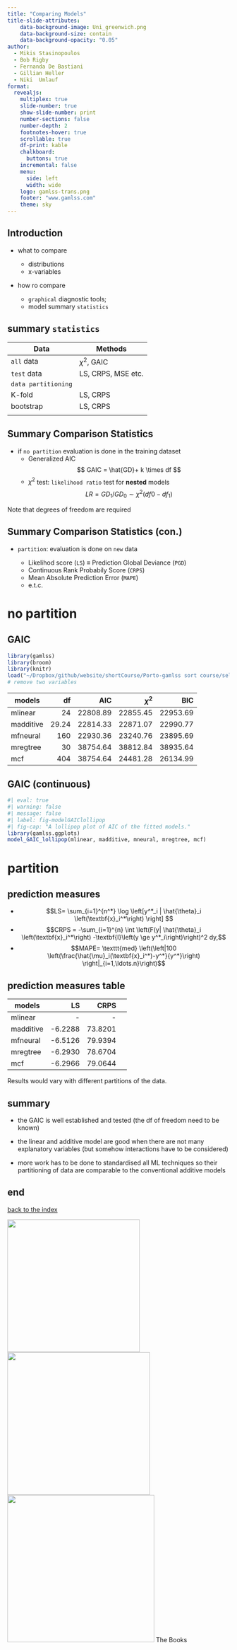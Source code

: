 ```yaml
---
title: "Comparing Models"
title-slide-attributes:
    data-background-image: Uni_greenwich.png
    data-background-size: contain
    data-background-opacity: "0.05"
author:
  - Mikis Stasinopoulos
  - Bob Rigby
  - Fernanda De Bastiani
  - Gillian Heller 
  - Niki  Umlauf 
format:
  revealjs:
    multiplex: true
    slide-number: true
    show-slide-number: print
    number-sections: false
    number-depth: 2
    footnotes-hover: true
    scrollable: true
    df-print: kable
    chalkboard: 
      buttons: true
    incremental: false 
    menu:
      side: left
      width: wide
    logo: gamlss-trans.png
    footer: "www.gamlss.com"
    theme: sky
---
```


## Introduction

-   what to compare

    -   distributions
    -   x-variables

-   how ro compare

    -   `graphical` diagnostic tools;
    -   model summary `statistics`

## summary `statistics`

| Data                | Methods            |
|---------------------|--------------------|
| `all` data          | $\chi^2$, GAIC     |
| `test` data         | LS, CRPS, MSE etc. |
| `data partitioning` |                    |
| K-fold              | LS, CRPS           |
| bootstrap           | LS, CRPS           |
|                     |                    |

<!-- - the **purpose** should be always in our mind when we try to analyse data -->

<!-- - the data are collected almost every 10 years  -->

<!-- - guidance to judges on whether a **disputed rent** is a fair or not -->

<!-- - identify very low or very hight rents by correcting for the explanatory variables -->

<!-- - similar in detecting "outliers" -->

<!-- - one solution: prediction "**z-scores**" -->

## Summary Comparison Statistics {#sec-Model_Comparison}

-   if `no partition` evaluation is done in the training dataset
    -   Generalized AIC\
        $$ GAIC = \hat{GD}+ k \times df $$
    -   $\chi^2$ test: `likelihood ratio` test for **nested** models $$LR= GD_1/ GD_0 \sim \chi^2(df0- df_1) $$

::: aside
Note that degrees of freedom are required
:::

## Summary Comparison Statistics (con.) {#sec-Model_Comparison}

-   `partition`: evaluation is done on `new` data

    -   Likelihod score (`LS`) $\equiv$ Prediction Global Deviance (`PGD`)
    -   Continuous Rank Probabily Score (`CRPS`)
    -   Mean Absolute Prediction Error (`MAPE`)
    -   e.t.c.

# no partition

## GAIC {#sec-GAIC}

```r
library(gamlss)
library(broom)
library(knitr)
load("~/Dropbox/github/website/shortCourse/Porto-gamlss sort course/selecting.RData")
# remove two variables
```

| models    |    df |      AIC | $\chi^2$ |      BIC |
|-----------|------:|---------:|---------:|---------:|
| mlinear   |    24 | 22808.89 | 22855.45 | 22953.69 |
| madditive | 29.24 | 22814.33 | 22871.07 | 22990.77 |
| mfneural  |   160 | 22930.36 | 23240.76 | 23895.69 |
| mregtree  |    30 | 38754.64 | 38812.84 | 38935.64 |
| mcf       |   404 | 38754.64 | 24481.28 | 26134.99 |

## GAIC (continuous) {#sec-GAIC1}

```r
#| eval: true
#| warning: false
#| message: false
#| label: fig-modelGAIClollipop
#| fig-cap: "A lollipop plot of AIC of the fitted models."
library(gamlss.ggplots)
model_GAIC_lollipop(mlinear, madditive, mneural, mregtree, mcf)
```

# partition

## prediction measures

-   $$LS= \sum_{i=1}^{n^*} \log \left[y^*_i | \hat{\theta}_i \left(\textbf{x}_i^*\right) \right] $$
-   $$CRPS = -\sum_{i=1}^{n} \int \left(F(y| \hat{\theta}_i \left(\textbf{x}_i^*\right) -\textbf{I}\left(y \ge y^*_i\right)\right)^2 dy,$$
-   $$MAPE= \texttt{med} \left(\left|100 \left(\frac{\hat{\mu}_i(\textbf{x}_i^*)-y^*}{y^*}\right)  \right|_{i=1,\ldots.n}\right)$$

## prediction measures table

| models    |      LS |    CRPS |     |
|-----------|--------:|--------:|----:|
| mlinear   |      \- |      \- |     |
| madditive | -6.2288 | 73.8201 |     |
| mfneural  | -6.5126 | 79.9394 |     |
| mregtree  | -6.2930 | 78.6704 |     |
| mcf       | -6.2966 | 79.0644 |     |

::: aside
Results would vary with different partitions of the data.
:::

## summary

-   the GAIC is well established and tested (the df of freedom need to be known)

-   the linear and additive model are good when there are not many explanatory variables (but somehow interactions have to be considered)

-   more work has to be done to standardised all ML techniques so their partitioning of data are comparable to the conventional additive models

## end

[back to the index](https://mstasinopoulos.github.io/ShortCourse/)

::: {layout-ncol="3," layout-nrow="1"}
![](book-1.png){width="300"} ![](BOOK-2.png){width="323"} ![](book3.png){width="333"} The Books
:::

<!-- ## Appendix {#sec-appendix-b} -->

<!-- ### residuals against variables {#sec-variables} -->

<!-- go back to @sec-withinDiagnostics -->

<!-- ```{r} -->

<!-- #| echo: false  -->

<!-- #| eval: true -->

<!-- #| warning: false -->

<!-- #| message: false -->

<!-- #| label: fig-monoDiagnostics -->

<!-- #| fig-cap: "Residuals against variables of interest" -->

<!-- #| fig-subcap:  -->

<!-- #|     - "index" -->

<!-- #|     - "mu" -->

<!-- #|     - "median" -->

<!-- #|     - "area" -->

<!-- #| layout-ncol: 2 -->

<!-- library(gamlss.ggplots) -->

<!-- load("/Users/dimitriosstasinopoulos/Dropbox/Book4/R-code/selecting.RData") -->

<!-- resid_index(mfA) -->

<!-- resid_mu(mfA) -->

<!-- resid_quantile(mfA) -->

<!-- resid_xvar(mfA, xvar=area) -->

<!-- ``` -->

<!-- ------------- -->

<!-- ### density  {#sec-density} -->

<!-- go back to @sec-withinDiagnostics -->

<!-- ```{r} -->

<!-- #| echo: false  -->

<!-- #| eval: true -->

<!-- #| warning: false -->

<!-- #| message: false -->

<!-- #| label: fig-monoDiagnostics2 -->

<!-- #| fig-cap: "The density estimate of the residuals" -->

<!-- #| fig-subcap:  -->

<!-- #|     - "density" -->

<!-- library(gamlss.ggplots) -->

<!-- load("/Users/dimitriosstasinopoulos/Dropbox/Book4/R-code/selecting.RData") -->

<!-- resid_density(mfA) -->

<!-- ``` -->

<!-- ------------- -->

<!-- ### ECDF plots  {#sec-ecdf} -->

<!-- go back to @sec-withinDiagnostics -->

<!-- ```{r} -->

<!-- #| echo: false  -->

<!-- #| eval: true -->

<!-- #| warning: false -->

<!-- #| message: false -->

<!-- #| label: fig-monoDiagnostics3 -->

<!-- #| fig-cap: "Plots of the ECDF of the residuals" -->

<!-- #| fig-subcap:  -->

<!-- #|     - "ecdf" -->

<!-- #|     - "Own's detrened plot" -->

<!-- #| layout-ncol: 2 -->

<!-- library(gamlss.ggplots) -->

<!-- load("/Users/dimitriosstasinopoulos/Dropbox/Book4/R-code/selecting.RData") -->

<!-- resid_ecdf(mfA) -->

<!-- resid_dtop(mfA) -->

<!-- ``` -->

<!-- ------------- -->

<!-- ### QQ and worm plots  {#sec-QQworm} -->

<!-- go back to @sec-withinDiagnostics -->

<!-- ```{r} -->

<!-- #| echo: false  -->

<!-- #| eval: true -->

<!-- #| warning: false -->

<!-- #| message: false -->

<!-- #| label: fig-monoDiagnostics4 -->

<!-- #| fig-cap: "QQ and worm plots of of the residuals" -->

<!-- #| fig-subcap:  -->

<!-- #|     - "QQ-plot" -->

<!-- #|     - "worm-plot" -->

<!-- #| layout-ncol: 2 -->

<!-- library(gamlss.ggplots) -->

<!-- load("/Users/dimitriosstasinopoulos/Dropbox/Book4/R-code/selecting.RData") -->

<!-- resid_qqplot(mfA) -->

<!-- resid_wp(mfA) -->

<!-- ``` -->

<!-- ------------- -->

<!-- ### Bucket plots  {#sec-bucket} -->

<!-- go back to @sec-withinDiagnostics -->

<!-- ```{r} -->

<!-- #| echo: false  -->

<!-- #| eval: true -->

<!-- #| warning: false -->

<!-- #| message: false -->

<!-- #| label: fig-monoDiagnostics5 -->

<!-- #| fig-cap: "Bucket plot of the residuals" -->

<!-- #| fig-subcap:  -->

<!-- #|     - "bucket" -->

<!-- library(gamlss.ggplots) -->

<!-- load("/Users/dimitriosstasinopoulos/Dropbox/Book4/R-code/selecting.RData") -->

<!-- moment_bucket(mfA) -->

<!-- ``` -->

<!-- ------------- -->

<!-- ### ACF ands PACF plots  {#sec-ACFPACF} -->

<!-- go back to @sec-withinDiagnostics -->

<!-- ```{r} -->

<!-- #| echo: false  -->

<!-- #| eval: true -->

<!-- #| warning: false -->

<!-- #| message: false -->

<!-- #| label: fig-monoDiagnostics6 -->

<!-- #| fig-cap: "ACF and PACF of the residuals" -->

<!-- #| fig-subcap:  -->

<!-- #|     - "ACF" -->

<!-- #|     - "PACF" -->

<!-- #| layout-ncol: 2    -->

<!-- library(gamlss.ggplots) -->

<!-- load("/Users/dimitriosstasinopoulos/Dropbox/Book4/R-code/selecting.RData") -->

<!-- y_acf(resid(mfA)) -->

<!-- y_pacf(resid(mfA)) -->

<!-- ``` -->

<!-- ------------- -->

<!-- ### model density  {#sec-modeldensity} -->

<!-- go back to @sec-betweenDiagnostics -->

<!-- ```{r} -->

<!-- #| echo: false  -->

<!-- #| eval: true -->

<!-- #| warning: false -->

<!-- #| message: false -->

<!-- #| label: fig-modelDiagnostics1 -->

<!-- #| fig-cap: "The model density estimates of the residuals" -->

<!-- #| fig-subcap:  -->

<!-- #|     - "density" -->

<!-- library(gamlss.ggplots) -->

<!-- load("/Users/dimitriosstasinopoulos/Dropbox/Book4/R-code/selecting.RData") -->

<!-- model_density(mfA,mfA1,mfLASSO,mfNN, mfPCR) -->

<!-- ``` -->

<!-- ------------- -->

<!-- ### model qqplots  {#sec-modelQQplots} -->

<!-- go back to @sec-betweenDiagnostics -->

<!-- ```{r} -->

<!-- #| echo: false  -->

<!-- #| eval: true -->

<!-- #| warning: false -->

<!-- #| message: false -->

<!-- #| label: fig-modelDiagnostics2 -->

<!-- #| fig-cap: "The model QQ-plots of the residuals" -->

<!-- #| fig-subcap:  -->

<!-- #|     - "QQ-plots" -->

<!-- library(gamlss.ggplots) -->

<!-- load("/Users/dimitriosstasinopoulos/Dropbox/Book4/R-code/selecting.RData") -->

<!--  model_qqplot(mfA,mfA1,mfLASSO,mfNN, mfPCR) -->

<!-- ``` -->

<!-- ------------- -->

<!-- ### model worm-plots  {#sec-modelwormplots} -->

<!-- go back to @sec-betweenDiagnostics -->

<!-- ```{r} -->

<!-- #| echo: false  -->

<!-- #| eval: true -->

<!-- #| warning: false -->

<!-- #| message: false -->

<!-- #| label: fig-modelDiagnostics3 -->

<!-- #| fig-cap: "The model worm plots  of the residuals" -->

<!-- #| fig-subcap:  -->

<!-- #|     - "worm plots" -->

<!-- library(gamlss.ggplots) -->

<!-- load("/Users/dimitriosstasinopoulos/Dropbox/Book4/R-code/selecting.RData") -->

<!-- model_wp(mfA,mfA1,mfLASSO,mfNN, mfPCR) -->

<!-- ``` -->

<!-- ------------- -->

<!-- ### model bucket plot  {#sec-modelbucketplot} -->

<!-- go back to @sec-betweenDiagnostics -->

<!-- ```{r} -->

<!-- #| echo: false  -->

<!-- #| eval: true -->

<!-- #| warning: false -->

<!-- #| message: false -->

<!-- #| label: fig-modelDiagnostics4 -->

<!-- #| fig-cap: "The model bucket plot  of the residuals" -->

<!-- #| fig-subcap:  -->

<!-- #|     - "bucket plot" -->

<!-- library(gamlss.ggplots) -->

<!-- load("/Users/dimitriosstasinopoulos/Dropbox/Book4/R-code/selecting.RData") -->

<!-- moment_bucket(mfA,mfA1,mfLASSO,mfNN, mfPCR) -->

<!-- ``` -->

<!-- ------------- -->

<!-- ### model PC-plot  {#sec-modelPCplot} -->

<!-- go back to @sec-betweenDiagnostics -->

<!-- ```{r} -->

<!-- #| echo: false  -->

<!-- #| eval: true -->

<!-- #| warning: false -->

<!-- #| message: false -->

<!-- #| label: fig-modelDiagnostics5 -->

<!-- #| fig-cap: "The PC  plot of the residuals" -->

<!-- #| fig-subcap:  -->

<!-- #|     - "PC plot" -->

<!-- library(gamlss.ggplots) -->

<!-- load("/Users/dimitriosstasinopoulos/Dropbox/Book4/R-code/selecting.RData") -->

<!-- model_pca(mfA,mfA1,mfLASSO,mfNN, mfPCR) -->

<!-- ``` -->

<!-- ------------- -->

<!-- ### model wp  wrap {#sec-modelWPplotwrap1} -->

<!-- go back to @sec-betweenDiagnostics -->

<!-- ```{r} -->

<!-- #| label: fig-modelDiagArea -->

<!-- #| fig-cap: "Worm plots for different fitted models at different values of the continuous variable `area`" -->

<!-- model_wp_wrap(mfA,mfA1,mfLASSO,mfNN, mfPCR, xvar=rent99$area) -->

<!-- ``` -->

<!-- ------------- -->

<!-- ### model wp  wrap (continue) {#sec-modelWPplotwrap2} -->

<!-- go back to @sec-betweenDiagnostics -->

<!-- ```{r} -->

<!-- #| label: fig-modelDiagLocation -->

<!-- #| fig-cap: "Worm plots for different fitted models at different levels of the factor `location`" -->

<!-- model_wp_wrap(mfA,mfA1,mfLASSO,mfNN, mfPCR, xvar=rent99$location) -->

<!-- ``` -->
